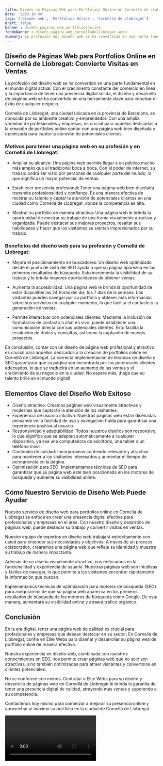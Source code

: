 ```yaml
---
title: Diseño de Páginas Web para Portfolios Online en Cornellá de Llobregat
date: '2023-10-04'
tags: ['Diseño web', 'Portfolios Online', 'Cornellá de Llobregat']
draft: false
banner : diseño_paginas_web_portfoliosonline
fondoBanner : diseño_pagina_web_cornelládellobregat.webp
summary: La profesión del diseño web se ha convertido en una parte fundamental en el mundo digital actual. Con el crecimiento constante del comercio en línea y la importancia de tener una presencia digital sólida, el diseño y desarrollo de páginas web se ha convertido en una herramienta clave para impulsar el éxito de cualquier negocio.
---
```


## Diseño de Páginas Web para Portfolios Online en Cornellá de Llobregat: Convierte Visitas en Ventas

La profesión del diseño web se ha convertido en una parte fundamental en el mundo digital actual. Con el crecimiento constante del comercio en línea y la importancia de tener una presencia digital sólida, el diseño y desarrollo de páginas web se ha convertido en una herramienta clave para impulsar el éxito de cualquier negocio.

Cornellá de Llobregat, una ciudad ubicada en la provincia de Barcelona, es conocida por su ambiente creativo y emprendedor. Con una amplia variedad de profesionales y empresas, es crucial para aquellos dedicados a la creación de portfolios online contar con una página web bien diseñada y optimizada para captar la atención de potenciales clientes.

### Motivos para tener una página web en su profesión y en Cornellá de Llobregat:

- Ampliar su alcance: Una página web permite llegar a un público mucho más amplio que el tradicional boca a boca. Con el poder de internet, su trabajo podrá ser visto por personas de cualquier parte del mundo, lo que significa un mayor potencial de ventas.

- Establecer presencia profesional: Tener una página web bien diseñada transmite profesionalidad y confianza. Es una manera efectiva de mostrar su talento y captar la atención de potenciales clientes en una ciudad como Cornellá de Llobregat, donde la competencia es alta.

- Mostrar su portfolio de manera atractiva: Una página web le brinda la oportunidad de mostrar su trabajo de una forma visualmente atractiva y organizada. Puede destacar sus mejores proyectos, resaltar sus habilidades y hacer que los visitantes se sientan impresionados por su trabajo.

### Beneficios del diseño web para su profesión y Cornellá de Llobregat:

- Mejora el posicionamiento en buscadores: Un diseño web optimizado desde el punto de vista del SEO ayuda a que su página aparezca en los primeros resultados de búsqueda. Esto incrementa la visibilidad de su trabajo y le brinda mayores oportunidades de obtener ventas.

- Aumenta la accesibilidad: Una página web le brinda la oportunidad de estar disponible las 24 horas del día, los 7 días de la semana. Los visitantes pueden navegar por su portfolio y obtener más información sobre sus servicios en cualquier momento, lo que facilita el contacto y la generación de ventas.

- Permite interactuar con potenciales clientes: Mediante la inclusión de formularios de contacto o chat en vivo, puede establecer una comunicación directa con sus potenciales clientes. Esto facilita la resolución de dudas y consultas, así como la captación de nuevos proyectos.

En conclusión, contar con un diseño de página web profesional y atractivo es crucial para aquellos dedicados a la creación de portfolios online en Cornellá de Llobregat. La correcta implementación de técnicas de diseño y SEO garantizará que su página sea encontrada por los potenciales clientes adecuados, lo que se traducirá en un aumento de las ventas y el crecimiento de su negocio en la ciudad. No espere más, ¡haga que su talento brille en el mundo digital!

<GifSeo />

<Cta />

## Elementos Clave del Diseño Web Exitoso

- Diseño atractivo: Creamos páginas web visualmente atractivas y modernas que captarán la atención de los visitantes.
- Experiencia de usuario intuitiva: Nuestras páginas web están diseñadas pensando en la facilidad de uso y navegación fluida para garantizar una experiencia positiva al usuario.
- Responsividad y adaptabilidad: Todos nuestros diseños son responsive, lo que significa que se adaptan automáticamente a cualquier dispositivo, ya sea una computadora de escritorio, una tablet o un teléfono móvil.
- Contenido de calidad: Incorporamos contenido relevante y atractivo para mantener a los visitantes interesados y aumentar el tiempo de permanencia en la página.
- Optimización para SEO: Implementamos técnicas de SEO para garantizar que su página web esté bien posicionada en los motores de búsqueda y aumente su visibilidad online.

## Cómo Nuestro Servicio de Diseño Web Puede Ayudar

Nuestro servicio de diseño web para portfolios online en Cornellá de Llobregat se enfoca en crear una presencia digital efectiva para profesionales y empresas en el área. Con nuestro diseño y desarrollo de páginas web, puede destacar su trabajo y convertir visitas en ventas.

Nuestro equipo de expertos en diseño web trabajará estrechamente con usted para entender sus necesidades y objetivos. A través de un proceso colaborativo, crearemos una página web que refleje su identidad y muestre su trabajo de manera impactante.

Además de un diseño visualmente atractivo, nos enfocamos en la funcionalidad y experiencia de usuario. Nuestras páginas web son intuitivas y fáciles de navegar, lo que permite a los visitantes encontrar rápidamente la información que buscan.

Implementamos técnicas de optimización para motores de búsqueda (SEO) para asegurarnos de que su página web aparezca en los primeros resultados de búsqueda de los motores de búsqueda como Google. De esta manera, aumentará su visibilidad online y atraerá tráfico orgánico.

## Conclusión

En la era digital, tener una página web de calidad es crucial para profesionales y empresas que desean destacar en su sector. En Cornellá de Llobregat, confíe en Élite Webs para diseñar y desarrollar su página web de portfolio online de manera efectiva.

Nuestra experiencia en diseño web, combinada con nuestros conocimientos en SEO, nos permite crear páginas web que no solo son atractivas, sino también optimizadas para atraer visitantes y convertirlos en clientes potenciales.

No se conforme con menos. Contratar a Élite Webs para su diseño y desarrollo de páginas web en Cornellá de Llobregat le brinda la garantía de tener una presencia digital de calidad, atrayendo más ventas y superando a su competencia.

Contáctenos hoy mismo para comenzar a mejorar su presencia online y aprovechar al máximo su portfolio en la ciudad de Cornellá de Llobregat.

<Video />

<CtaBot job='Portfolios Online' city='Cornellá de Llobregat'/>

<Gmaps query='Cornellá de Llobregat+españa+maps' />